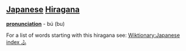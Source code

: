 == [[Japanese]] [[Hiragana]] ==
'''[[pronunciation]]''' - bú (bu)

For a list of words starting with this hiragana see: [[Wiktionary:Japanese index ふ]]